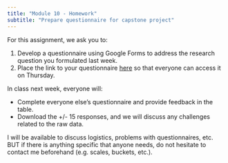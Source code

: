 ```yaml
---
title: "Module 10 - Homework"
subtitle: "Prepare questionnaire for capstone project"
---
```


For this assignment, we ask you to:

1.  Develop a questionnaire using [Google Forms]{.highlight-yellow} to address the research question you formulated last week.
2.  Place the link to your questionnaire [here](https://docs.google.com/spreadsheets/d/1LvaClheuJszxkIbLT0L-rRHEmgL_2h2o/edit#gid=133769975) so that everyone can access it on Thursday.

In class next week, everyone will:

-   Complete everyone else's questionnaire and provide feedback in the table.
-   Download the +/- 15 responses, and we will discuss any challenges related to the raw data.

I will be available to discuss logistics, problems with questionnaires, etc. BUT if there is anything specific that anyone needs, do not hesitate to contact me [beforehand]{.highlight-yellow} (e.g. scales, buckets, etc.).
